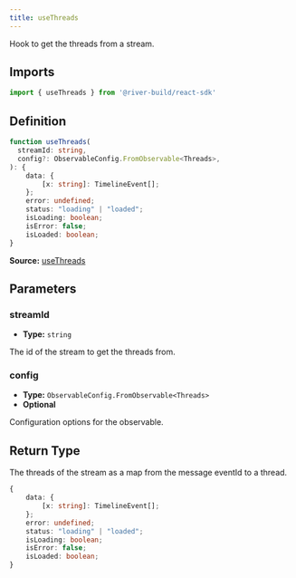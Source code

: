```yaml
---
title: useThreads
---
```

Hook to get the threads from a stream.

## Imports

```ts
import { useThreads } from '@river-build/react-sdk'
```

## Definition

```ts
function useThreads(
  streamId: string,
  config?: ObservableConfig.FromObservable<Threads>,
): {
    data: {
        [x: string]: TimelineEvent[];
    };
    error: undefined;
    status: "loading" | "loaded";
    isLoading: boolean;
    isError: false;
    isLoaded: boolean;
}
```

**Source:** [useThreads](https://github.com/river-build/river/blob/main/packages/react-sdk/src/useThreads.ts)

## Parameters

### streamId

- **Type:** `string`

The id of the stream to get the threads from.

### config

- **Type:** `ObservableConfig.FromObservable<Threads>`
- **Optional**

Configuration options for the observable.

## Return Type

The threads of the stream as a map from the message eventId to a thread.

```ts
{
    data: {
        [x: string]: TimelineEvent[];
    };
    error: undefined;
    status: "loading" | "loaded";
    isLoading: boolean;
    isError: false;
    isLoaded: boolean;
}
```
